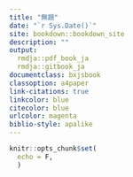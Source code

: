 ```yaml
---
title: "無題"
date: "`r Sys.Date()`"
site: bookdown::bookdown_site
description: ""
output:
  rmdja::pdf_book_ja
  rmdja::gitbook_ja
documentclass: bxjsbook
classoption: a4paper
link-citations: true
linkcolor: blue
citecolor: blue
urlcolor: magenta
biblio-style: apalike
---
```


```r
knitr::opts_chunk$set(
  echo = F,
  )
```